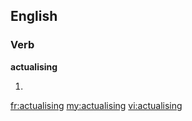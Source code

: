 ==English==

===Verb===
'''actualising'''

# {{present participle of|[[actualise]]}}

[[fr:actualising]]
[[my:actualising]]
[[vi:actualising]]